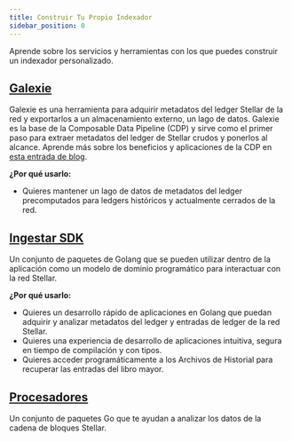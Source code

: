 ```yaml
---
title: Construir Tu Propio Indexador
sidebar_position: 0
---
```


Aprende sobre los servicios y herramientas con los que puedes construir un indexador personalizado.

## [Galexie](./galexie/README.mdx)

Galexie es una herramienta para adquirir metadatos del ledger Stellar de la red y exportarlos a un almacenamiento externo, un lago de datos. Galexie es la base de la Composable Data Pipeline (CDP) y sirve como el primer paso para extraer metadatos del ledger de Stellar crudos y ponerlos al alcance. Aprende más sobre los beneficios y aplicaciones de la CDP en [esta entrada de blog](https://stellar.org/blog/developers/composable-data-platform).

**¿Por qué usarlo:**

- Quieres mantener un lago de datos de metadatos del ledger precomputados para ledgers históricos y actualmente cerrados de la red.

## [Ingestar SDK](./ingest-sdk/README.mdx)

Un conjunto de paquetes de Golang que se pueden utilizar dentro de la aplicación como un modelo de dominio programático para interactuar con la red Stellar.

**¿Por qué usarlo:**

- Quieres un desarrollo rápido de aplicaciones en Golang que puedan adquirir y analizar metadatos del ledger y entradas de ledger de la red Stellar.
- Quieres una experiencia de desarrollo de aplicaciones intuitiva, segura en tiempo de compilación y con tipos.
- Quieres acceder programáticamente a los Archivos de Historial para recuperar las entradas del libro mayor.

## [Procesadores](./processors/README.mdx)

Un conjunto de paquetes Go que te ayudan a analizar los datos de la cadena de bloques Stellar.
